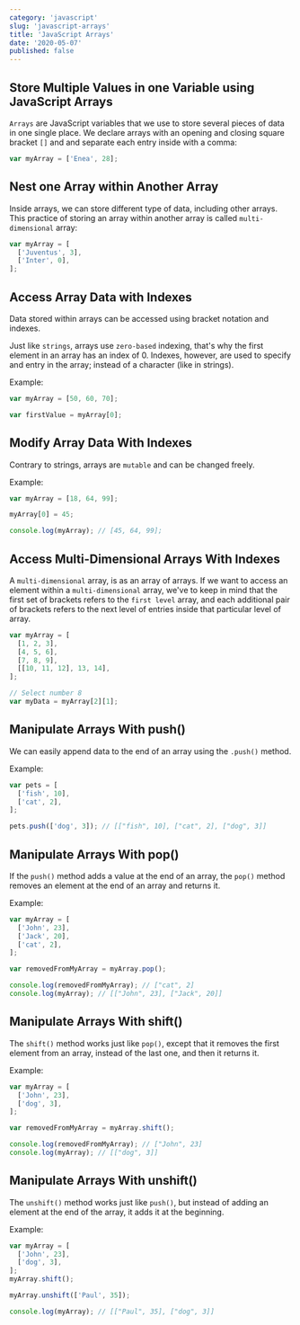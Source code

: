 ```yaml
---
category: 'javascript'
slug: 'javascript-arrays'
title: 'JavaScript Arrays'
date: '2020-05-07'
published: false
---
```


## Store Multiple Values in one Variable using JavaScript Arrays

`Arrays` are JavaScript variables that we use to store several pieces of data in one single place.
We declare arrays with an opening and closing square bracket `[]` and and separate each entry inside with a comma:

```js
var myArray = ['Enea', 28];
```

## Nest one Array within Another Array

Inside arrays, we can store different type of data, including other arrays.
This practice of storing an array within another array is called `multi-dimensional` array:

```js
var myArray = [
  ['Juventus', 3],
  ['Inter', 0],
];
```

## Access Array Data with Indexes

Data stored within arrays can be accessed using bracket notation and indexes.

Just like `strings`, arrays use `zero-based` indexing, that's why the first element in an array has an index of 0. Indexes, however, are used to specify and entry in the array; instead of a character (like in strings).

Example:

```js
var myArray = [50, 60, 70];

var firstValue = myArray[0];
```

## Modify Array Data With Indexes

Contrary to strings, arrays are `mutable` and can be changed freely.

Example:

```js
var myArray = [18, 64, 99];

myArray[0] = 45;

console.log(myArray); // [45, 64, 99];
```

## Access Multi-Dimensional Arrays With Indexes

A `multi-dimensional` array, is as an array of arrays.
If we want to access an element within a `multi-dimensional` array, we've to keep in mind that the first set of brackets refers to the `first level` array, and each additional pair of brackets refers to the next level of entries inside that particular level of array.

```js
var myArray = [
  [1, 2, 3],
  [4, 5, 6],
  [7, 8, 9],
  [[10, 11, 12], 13, 14],
];

// Select number 8
var myData = myArray[2][1];
```

## Manipulate Arrays With push()

We can easily append data to the end of an array using the `.push()` method.

Example:

```js
var pets = [
  ['fish', 10],
  ['cat', 2],
];

pets.push(['dog', 3]); // [["fish", 10], ["cat", 2], ["dog", 3]]
```

## Manipulate Arrays With pop()

If the `push()` method adds a value at the end of an array, the `pop()` method removes an element at the end of an array and returns it.

Example:

```js
var myArray = [
  ['John', 23],
  ['Jack', 20],
  ['cat', 2],
];

var removedFromMyArray = myArray.pop();

console.log(removedFromMyArray); // ["cat", 2]
console.log(myArray); // [["John", 23], ["Jack", 20]]
```

## Manipulate Arrays With shift()

The `shift()` method works just like `pop()`, except that it removes the first element from an array, instead of the last one, and then it returns it.

Example:

```js
var myArray = [
  ['John', 23],
  ['dog', 3],
];

var removedFromMyArray = myArray.shift();

console.log(removedFromMyArray); // ["John", 23]
console.log(myArray); // [["dog", 3]]
```

## Manipulate Arrays With unshift()

The `unshift()` method works just like `push()`, but instead of adding an element at the end of the array, it adds it at the beginning.

Example:

```js
var myArray = [
  ['John', 23],
  ['dog', 3],
];
myArray.shift();

myArray.unshift(['Paul', 35]);

console.log(myArray); // [["Paul", 35], ["dog", 3]]
```
